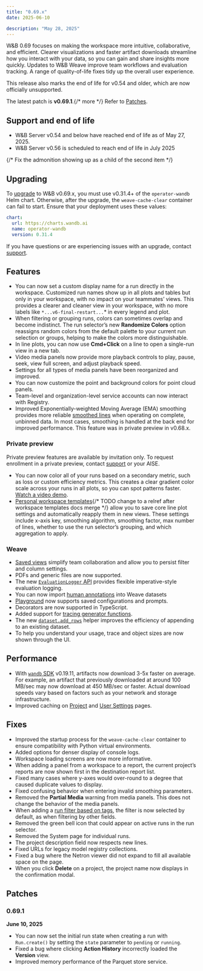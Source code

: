 ```yaml
---
title: "0.69.x"
date: 2025-06-10

description: "May 28, 2025"
---
```



W&B 0.69 focuses on making the workspace more intuitive, collaborative, and efficient. Clearer visualizations and faster artifact downloads streamline how you interact with your data, so you can gain and share insights more quickly. Updates to W&B Weave improve team workflows and evaluation tracking. A range of quality-of-life fixes tidy up the overall user experience.

This release also marks the end of life for v0.54 and older, which are now officially unsupported.


The latest patch is **v0.69.1**.{/* more */} Refer to [Patches](#patches).

## Support and end of life
<ul>
  <li>W&B Server v0.54 and below have reached end of life as of May 27, 2025.</li>
  <li>W&B Server v0.56 is scheduled to reach end of life in July 2025</li>
</ul>{/* Fix the admonition showing up as a child of the second item */}

<Text/>

## Upgrading
To [upgrade](/guides/hosting/hosting-options/self-managed/server-upgrade-process.md#update-with-helm) to W&B v0.69.x, you must use v0.31.4+ of the `operator-wandb` Helm chart. Otherwise, after the upgrade, the `weave-cache-clear` container can fail to start. Ensure that your deployment uses these values:

```yaml
chart:
  url: https://charts.wandb.ai
  name: operator-wandb
  version: 0.31.4
```

If you have questions or are experiencing issues with an upgrade, contact [support](mailto:support@wandb.com).

## Features
- You can now set a custom display name for a run directly in the workspace. Customized run names show up in all plots and tables but only in your workspace, with no impact on your teammates’ views. This provides a clearer and cleaner view in your workspace, with no more labels like `*...v6-final-restart...`* in every legend and plot.
- When filtering or grouping runs, colors can sometimes overlap and become indistinct. The run selector’s new **Randomize Colors** option reassigns random colors from the default palette to your current run selection or groups, helping to make the colors more distinguishable.
- In line plots, you can now use **Cmd+Click** on a line to open a single-run view in a new tab.
- Video media panels now provide more playback controls to play, pause, seek, view full screen, and adjust playback speed.
- Settings for all types of media panels have been reorganized and improved.
- You can now customize the point and background colors for point cloud panels.
- Team-level and organization-level service accounts can now interact with Registry.
- Improved Exponentially-weighted Moving Average (EMA) smoothing provides more reliable [smoothed lines](/guides/models/app/features/panels/line-plot/smoothing) when operating on complete, unbinned data. In most cases, smoothing is handled at the back end for improved performance. This feature was in private preview in v0.68.x.

### Private preview
Private preview features are available by invitation only. To request enrollment in a private preview, contact [support](mailto:support@wandb.com) or your AISE.

- You can now color all of your runs based on a secondary metric, such as loss or custom efficiency metrics. This creates a clear gradient color scale across your runs in all plots, so you can spot patterns faster. [Watch a video demo](https://www.loom.com/share/c6ed484899324de991ef7147fd73785d).
- [Personal workspace templates](/guides/track/workspaces/#workspace-templates){/* TODO change to a relref after workspace templates docs merge */} allow you to save core line plot settings and automatically reapply them in new views. These settings include x-axis key, smoothing algorithm, smoothing factor, max number of lines, whether to use the run selector’s grouping, and which aggregation to apply.

### Weave
- [Saved views](https://weave-docs.wandb.ai/guides/tools/saved-views/) simplify team collaboration and allow you to persist filter and column settings.
- PDFs and generic files are now supported.
- The new [`EvaluationLogger` API](https://weave-docs.wandb.ai/guides/evaluation/evaluation_logger) provides flexible imperative-style evaluation logging.
- You can now import [human annotations](https://weave-docs.wandb.ai/guides/tracking/feedback#add-human-annotations) into Weave datasets
- [Playground](https://weave-docs.wandb.ai/guides/tools/playground/) now supports saved configurations and prompts.
- Decorators are now supported in TypeScript.
- Added support for [tracing generator functions](https://weave-docs.wandb.ai/guides/tracking/tracing#trace-sync--async-generator-functions).
- The new [`dataset.add_rows`](https://weave-docs.wandb.ai/reference/python-sdk/weave/#method-add_rows) helper improves the efficiency of appending to an existing dataset.
- To help you understand your usage, trace and object sizes are now shown through the UI.

## Performance
- With [`wandb` SDK](/quickstart/#install-the-wandb-library-and-log-in) v0.19.11, artifacts now download 3-5x faster on average. For example, an artifact that previously downloaded at around 100 MB/sec may now download at 450 MB/sec or faster. Actual download speeds vary based on factors such as your network and storage infrastructure.
- Improved caching on [Project](/guides/track/project-page/) and [User Settings](/guides/models/app/settings-page/user-settings/) pages.

## Fixes
- Improved the startup process for the `weave-cache-clear` container to ensure compatibility with Python virtual environments.
- Added options for denser display of console logs.
- Workspace loading screens are now more informative.
- When adding a panel from a workspace to a report, the current project’s reports are now shown first in the destination report list.
- Fixed many cases where y-axes would over-round to a degree that caused duplicate values to display.
- Fixed confusing behavior when entering invalid smoothing parameters.
- Removed the **Partial Media** warning from media panels. This does not change the behavior of the media panels.
- When adding a [run filter based on tags](/guides/runs/filter-runs/#filter-runs-with-tags), the filter is now selected by default, as when filtering by other fields.
- Removed the green bell icon that could appear on active runs in the run selector.
- Removed the System page for individual runs.
- The project description field now respects new lines.
- Fixed URLs for legacy model registry collections.
- Fixed a bug where the Netron viewer did not expand to fill all available space on the page.
- When you click **Delete** on a project, the project name now displays in the confirmation modal.

## Patches
### 0.69.1
**June 10, 2025**


- You can now set the initial run state when creating a run with `Run.create()` by setting the `state` parameter to `pending` or `running`.
- Fixed a bug where clicking **Action History** incorrectly loaded the **Version** view.
- Improved memory performance of the Parquet store service.